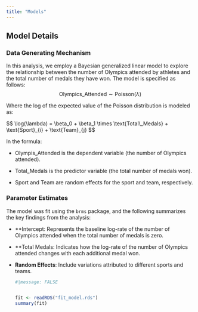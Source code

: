 ```yaml
---
title: "Models"
---
```


## Model Details

### Data Generating Mechanism

In this analysis, we employ a Bayesian generalized linear model to explore the relationship between the number of Olympics attended by athletes and the total number of medals they have won. The model is specified as follows: $$
\text{Olympics\_Attended} \sim \text{Poisson}(\lambda)
$$

Where the log of the expected value of the Poisson distribution is modeled as:

\$\$ \\log(\\lambda) = \\beta_0 + \\beta_1 \\times \\text{Total\\\_Medals} + \\text{Sport}\_{i} + \\text{Team}\_{j} \$\$

In the formula:

-   Olympis_Attended is the dependent variable (the number of Olympics attended).

-   Total_Medals is the predictor variable (the total number of medals won).

-   Sport and Team are random effects for the sport and team, respectively.

### Parameter Estimates

The model was fit using the `brms` package, and the following summarizes the key findings from the analysis:

-   **Intercept: Represents the baseline log-rate of the number of Olympics attended when the total number of medals is zero.

-   **Total Medals: Indicates how the log-rate of the number of Olympics attended changes with each additional medal won.

-   **Random Effects**: Include variations attributed to different sports and teams.

    ```r
    #|message: FALSE

  
    fit <- readRDS("fit_model.rds")
    summary(fit)
    ```
